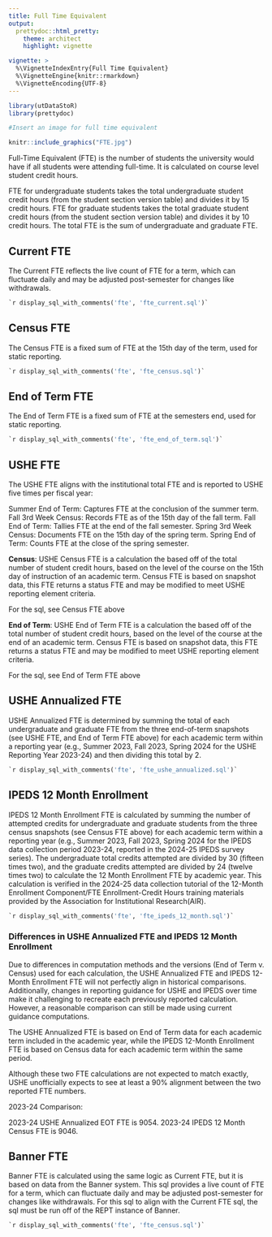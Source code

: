 ```yaml
---
title: Full Time Equivalent
output: 
  prettydoc::html_pretty:
    theme: architect
    highlight: vignette

vignette: >
  %\VignetteIndexEntry{Full Time Equivalent}
  %\VignetteEngine{knitr::rmarkdown}
  %\VignetteEncoding{UTF-8}
---
```


```r
library(utDataStoR)
library(prettydoc)
```

```r
#Insert an image for full time equivalent

knitr::include_graphics("FTE.jpg")
```

Full-Time Equivalent (FTE) is the number of students the university would have if all students were attending full-time. It is calculated on course level student credit hours.

FTE for undergraduate students takes the total undergraduate student credit hours (from the student section version table) and divides it by 15 credit hours. FTE for graduate students takes the total graduate student credit hours (from the student section version table) and divides it by 10 credit hours. The total FTE is the sum of undergraduate and graduate FTE.

## Current FTE

The Current FTE reflects the live count of FTE for a term, which can fluctuate daily and may be adjusted post-semester for changes like withdrawals.

```sql
`r display_sql_with_comments('fte', 'fte_current.sql')`
```

## Census FTE
The Census FTE is a fixed sum of FTE at the 15th day of the term, used for static reporting.

```sql
`r display_sql_with_comments('fte', 'fte_census.sql')`
```

## End of Term FTE
The End of Term FTE is a fixed sum of FTE at the semesters end, used for static reporting.

```sql
`r display_sql_with_comments('fte', 'fte_end_of_term.sql')`
```

## USHE FTE

The USHE FTE aligns with the institutional total FTE and is reported to USHE five times per fiscal year:

Summer End of Term: Captures FTE at the conclusion of the summer term.
Fall 3rd Week Census: Records FTE as of the 15th day of the fall term.
Fall End of Term: Tallies FTE at the end of the fall semester.
Spring 3rd Week Census: Documents FTE on the 15th day of the spring term.
Spring End of Term: Counts FTE at the close of the spring semester.

**Census**: USHE Census FTE is a calculation the based off of the total number of student credit hours, based on the level of the course on the 15th day of instruction of an academic term. Census FTE is based on snapshot data, this FTE returns a status FTE and may be modified to meet USHE reporting element criteria.

For the sql, see Census FTE above

**End of Term**: USHE End of Term FTE is a calculation the based off of the total number of student credit hours, based on the level of the course at the end of an academic term. Census FTE is based on snapshot data, this FTE returns a status FTE and may be modified to meet USHE reporting element criteria.

For the sql, see End of Term FTE above

## USHE Annualized FTE

USHE Annualized FTE is determined by summing the total of each undergraduate and graduate FTE from the three end-of-term snapshots (see USHE FTE, and End of Term FTE above) for each academic term within a reporting year (e.g., Summer 2023, Fall 2023, Spring 2024 for the USHE Reporting Year 2023-24) and then dividing this total by 2.

```sql
`r display_sql_with_comments('fte', 'fte_ushe_annualized.sql')`
```

## IPEDS 12 Month Enrollment

IPEDS 12 Month Enrollment FTE is calculated by summing the number of attempted credits for undergraduate and graduate students from the three census snapshots (see Census FTE above) for each academic term within a reporting year (e.g., Summer 2023, Fall 2023, Spring 2024 for the IPEDS data collection period 2023-24, reported in the 2024-25 IPEDS survey series). The undergraduate total credits attempted are divided by 30 (fifteen times two), and the graduate credits attempted are divided by 24 (twelve times two) to calculate the 12 Month Enrollment FTE by academic year. This calculation is verified in the 2024-25 data collection tutorial of the 12-Month Enrollment Component/FTE Enrollment-Credit Hours training materials provided by the Association for Institutional Research(AIR).

```sql
`r display_sql_with_comments('fte', 'fte_ipeds_12_month.sql')`
```

### Differences in USHE Annualized FTE and IPEDS 12 Month Enrollment

Due to differences in computation methods and the versions (End of Term v. Census) used for each calculation, the USHE Annualized FTE and IPEDS 12-Month Enrollment FTE will not perfectly align in historical comparisons. Additionally, changes in reporting guidance for USHE and IPEDS over time make it challenging to recreate each previously reported calculation. However, a reasonable comparison can still be made using current guidance computations.

The USHE Annualized FTE is based on End of Term data for each academic term included in the academic year, while the IPEDS 12-Month Enrollment FTE is based on Census data for each academic term within the same period.

Although these two FTE calculations are not expected to match exactly, USHE unofficially expects to see at least a 90% alignment between the two reported FTE numbers.

2023-24 Comparison:

2023-24 USHE Annualized EOT FTE is 9054.
2023-24 IPEDS 12 Month Census FTE is 9046.

## Banner FTE

Banner FTE is calculated using the same logic as Current FTE, but it is based on data from the Banner system. This sql provides a live count of FTE for a term, which can fluctuate daily and may be adjusted post-semester for changes like withdrawals. For this sql to align with the Current FTE sql, the sql must be run off of the REPT instance of Banner.

```sql
`r display_sql_with_comments('fte', 'fte_census.sql')`
```
